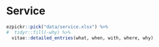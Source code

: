 # Service

```r
ezpickr::pick("data/service.xlsx") %>%
#  tidyr::fill(-why) %>%
  vitae::detailed_entries(what, when, with, where, why)
```
